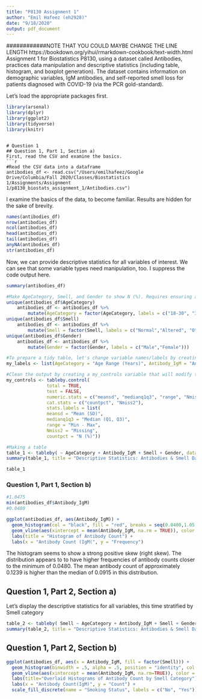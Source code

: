 ```yaml
---
title: "P8130 Assignment 1"
author: "Emil Hafeez (eh2928)"
date: "9/18/2020"
output: pdf_document
---
```

############NOTE THAT YOU COULD MAYBE CHANGE THE LINE LENGTH https://bookdown.org/yihui/rmarkdown-cookbook/text-width.html
Assignment 1 for Biostatistics P8130, using a dataset called Antibodies, practices data manipulation and descriptive statistics (including table, histogram, and boxplot generation). The dataset contains information on demographic variables, IgM antibodies, and self-reported smell loss for patients diagnosed with COVID-19 (via the PCR gold-standard). 

Let's load the appropriate packages first.
```r
library(arsenal)
library(dplyr)
library(ggplot2)
library(tidyverse)
library(knitr)
```
```

# Question 1
## Question 1, Part 1, Section a)
First, read the CSV and examine the basics.
```r
#Read the CSV data into a dataframe
antibodies_df <- read.csv("/Users/emilhafeez/Google Drive/Columbia/Fall 2020/Classes/Biostatistics 1/Assignments/Assignment 1/p8130_biostats_assignment_1/Antibodies.csv")
```
I examine the basics of the data, to become familiar. Results are hidden for the sake of brevity.
```r
names(antibodies_df)
nrow(antibodies_df)
ncol(antibodies_df)
head(antibodies_df)
tail(antibodies_df)
anyNA(antibodies_df)
str(antibodies_df)
```
Now, we can provide descriptive statistics for all variables of interest. We can see that some variable types need manipulation, too. I suppress the code output here. 
```r
summary(antibodies_df)

#Make AgeCategory, Smell, and Gender to show N (%). Requires ensuring all unique values, too.
unique(antibodies_df$AgeCategory)
    antibodies_df <- antibodies_df %>% 
        mutate(AgeCategory = factor(AgeCategory, labels = c("18-30", "31-50", "51+") ))
unique(antibodies_df$Smell)
    antibodies_df <- antibodies_df %>% 
        mutate(Smell = factor(Smell, labels = c("Normal","Altered", "Other")))
unique(antibodies_df$Gender)
    antibodies_df <- antibodies_df %>% 
        mutate(Gender = factor(Gender, labels = c("Male","Female")))
```
```r
#To prepare a tidy table, let's change variable names/labels by creating a my_labels variable that will modify the tableby() command
my_labels <- list(AgeCategory = "Age Range (Years)", Antibody_IgM = "Antibody Levels(IgM)", Smell = "Smell Changes (Self Report)", Gender = "Gender (M/F)")

#Clean the output by creating a my_controls variable that will modify the tableby() command
my_controls <- tableby.control(
               total = TRUE,
               test = FALSE,
               numeric.stats = c("meansd", "medianq1q3", "range", "Nmiss2"),
               cat.stats = c("countpct", "Nmiss2"),
               stats.labels = list(
               meansd = "Mean (SD)",
               medianq1q3 = "Median (Q1, Q3)",
               range = "Min - Max",
               Nmiss2 = "Missing",
               countpct = "N (%)"))

#Making a table
table_1 <- tableby( ~ AgeCategory + Antibody_IgM + Smell + Gender, data = antibodies_df, control = my_controls)
summary(table_1, title = "Descriptive Statistics: Antibodies & Smell Data", labelTranslations = my_labels, text = TRUE)
```
```r
table_1
```
### Question 1, Part 1, Section b)
```r
#1.0475
min(antibodies_df$Antibody_IgM)
#0.0480

ggplot(antibodies_df, aes(Antibody_IgM)) +
  geom_histogram(col = "black", fill = "red", breaks = seq(0.0400,1.05,.01)) +
  geom_vline(aes(xintercept = mean(Antibody_IgM, na.rm = TRUE)), color = "blue", linetype = "dashed", size = 1) +
  labs(title = "Histogram of Antibody Count") + 
  labs(x = "Antibody Count (IgM(", y = "Frequency")
```
The histogram seems to show a strong positive skew (right skew). The distribution appears to to have higher frequencies of antibody counts closer to the minimum of 0.0480. The mean antibody count of approximately 0.1239 is higher than the median of 0.0915 in this distribution.

## Question 1, Part 2, Section a)
Let's display the descriptive statistics for all variables, this time stratified by Smell category
```r
table_2 <- tableby( Smell ~ AgeCategory + Antibody_IgM + Smell + Gender, data = antibodies_df, control = my_controls)
summary(table_2, title = "Descriptive Statistics: Antibodies & Smell Data", labelTranslations = my_labels, text = TRUE)
```
## Question 1, Part 2, Section b)
```r
ggplot(antibodies_df, aes(x = Antibody_IgM, fill = factor(Smell))) +
  geom_histogram(binwidth = .5, alpha = .5, position = "identity", col = "black", breaks = seq(0.0400,1.05,.1)) +
  geom_vline(aes(xintercept = mean(Antibody_IgM, na.rm=TRUE)), color = "red", size = 1.5) +
  labs(title="Overlaid Histograms of Antibody Count by Smell Category") +
  labs(x = "Antibody Count(IgM)", y = "Count") +
  scale_fill_discrete(name = "Smoking Status", labels = c("No", "Yes"))
```




